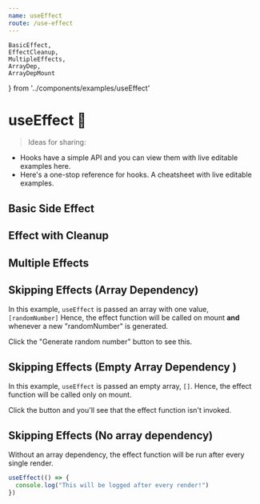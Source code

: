 ```yaml
---
name: useEffect
route: /use-effect
---
```



    BasicEffect,
    EffectCleanup,
    MultipleEffects,
    ArrayDep,
    ArrayDepMount
} from '../components/examples/useEffect'




# useEffect 🦋
 
> Ideas for sharing: 
- Hooks have a simple API and you can view them with live editable examples here. 
- Here's a one-stop reference for hooks. A cheatsheet with live editable examples. 

## Basic Side Effect 
<Editor code={BasicEffect}/>

## Effect with Cleanup 
<Editor code={EffectCleanup}/>

## Multiple Effects 
<Editor code={MultipleEffects}/>

## Skipping Effects (Array Dependency)
In this example, `useEffect` is passed an array with one value, `[randomNumber]`
Hence, the effect function will be called on mount **and** whenever a new "randomNumber" is generated. 

Click the "Generate random number" button to see this. 

<Editor code={ArrayDep}/>

## Skipping Effects (Empty Array Dependency )
In this example, `useEffect` is passed an empty array, `[]`. Hence, the effect function will be called only on mount. 

Click the button and you'll see that the effect function isn't invoked. 

<Editor code={ArrayDepMount}/>

## Skipping Effects (No array dependency)
Without an array dependency, the effect function will be run after every single render. 

```js
useEffect(() => {
  console.log("This will be logged after every render!")
})
```